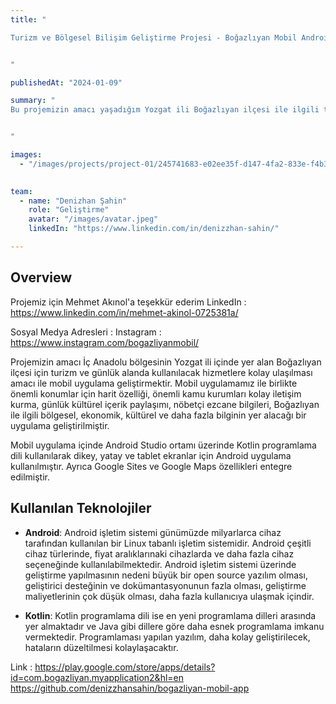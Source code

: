 ```yaml
---
title: "

Turizm ve Bölgesel Bilişim Geliştirme Projesi - Boğazlıyan Mobil Android App


"

publishedAt: "2024-01-09"

summary: "
Bu projemizin amacı yaşadığım Yozgat ili Boğazlıyan ilçesi ile ilgili turizm ve bölgesel iletişim, sosyalleşme ve günlük olarak fazlası ile kullanılan hizmtlerin bir arada olduğu bir Android Mobil uygulama geliştirme projesidir. Ayrıntılar için GitHub linkini ziyaret edebilirsiniz.


"

images:
  - "/images/projects/project-01/245741683-e02ee35f-d147-4fa2-833e-f4b3981fd692.jpg"
  

team:
  - name: "Denizhan Şahin"
    role: "Geliştirme"
    avatar: "/images/avatar.jpeg"
    linkedIn: "https://www.linkedin.com/in/denizzhan-sahin/"

---
```


## Overview


Projemiz için Mehmet Akınol'a teşekkür ederim  LinkedIn : https://www.linkedin.com/in/mehmet-akinol-0725381a/

Sosyal Medya Adresleri : Instagram : https://www.instagram.com/bogazliyanmobil/

Projemizin amacı İç Anadolu bölgesinin Yozgat ili içinde yer alan Boğazlıyan ilçesi için turizm ve günlük alanda kullanılacak hizmetlere kolay ulaşılması amacı ile mobil uygulama geliştirmektir. Mobil uygulamamız ile birlikte önemli konumlar için harit özelliği, önemli kamu kurumları kolay iletişim kurma, günlük kültürel içerik paylaşımı, nöbetçi ezcane bilgileri, Boğazlıyan ile ilgili bölgesel, ekonomik, kültürel ve daha fazla bilginin yer alacağı bir uygulama geliştirilmiştir.

Mobil uygulama içinde Android Studio ortamı üzerinde Kotlin programlama dili kullanılarak dikey, yatay ve tablet ekranlar için Android uygulama kullanılmıştır. Ayrıca Google Sites ve Google Maps özellikleri entegre edilmiştir.

## Kullanılan Teknolojiler



- **Android**: Android işletim sistemi günümüzde milyarlarca cihaz tarafından kullanılan bir Linux tabanlı işletim sistemidir. Android çeşitli cihaz türlerinde, fiyat aralıklarınaki cihazlarda ve daha fazla cihaz seçeneğinde kullanılabilmektedir. Android işletim sistemi üzerinde geliştirme yapılmasının nedeni büyük bir open source yazılım olması, geliştirici desteğinin ve dokümantasyonunun fazla olması, geliştirme maliyetlerinin çok düşük olması, daha fazla kullanıcıya ulaşmak içindir.


- **Kotlin**: Kotlin programlama dili ise en yeni programlama dilleri arasında yer almaktadır ve Java gibi dillere göre daha esnek programlama imkanu vermektedir. Programlaması yapılan yazılım, daha kolay geliştirilecek, hataların düzeltilmesi kolaylaşacaktır.




Link : https://play.google.com/store/apps/details?id=com.bogazliyan.myapplication2&hl=en
https://github.com/denizzhansahin/bogazliyan-mobil-app
